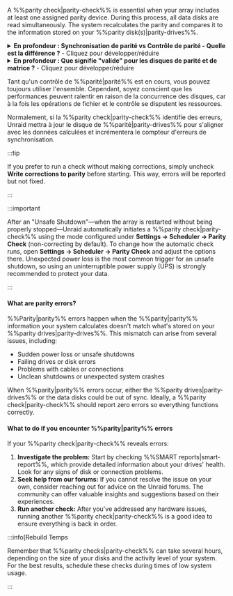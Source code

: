 A %%parity check|parity-check%% is essential when your array includes at least one assigned parity device. During this process, all data disks are read simultaneously. The system recalculates the parity and compares it to the information stored on your %%parity disk(s)|parity-drives%%.

<details>
  <summary><strong>En profondeur : Synchronisation de parité vs Contrôle de parité - Quelle est la différence ?</strong> - Cliquez pour développer/réduire</summary>

  A %%parity|parity%% sync reads all data disks and creates %%parity|parity%% from scratch, saving the results on the %%parity drives|parity-drives%%. This process typically happens when you add or replace a %%parity drives|parity-drives%% or after significant configuration changes.

  A %%parity check|parity-check%% reads all data disks along with the %%parity drives|parity-drives%%. It recalculates the %%parity|parity%% values and compares them to the stored values. There are two modes for running a %%parity check|parity-check%%:

  - **Correctif (CORRECT) :** S'il trouve un décalage, il met à jour le disque de %%parité|parity-drives%% et journalise l'événement.
  - **Non-correctif (NOCORRECT) :** Journalise uniquement les erreurs trouvées sans mettre à jour la parité.

  Pour éviter une journalisation excessive, seules les 100 premières adresses avec erreurs sont signalées lors d'un contrôle de %%parité|parité%%. Ces décalages sont appelés **erreurs de synchronisation** et indiquent où la parité ne correspond pas aux données, généralement en raison de problèmes tels que des coupures de courant soudaines ou des problèmes matériels. Chaque erreur de synchronisation est comptée en blocs de 4Ko - c'est la taille de l'unité d'E/S du système (connue sous le nom de taille de page Linux).
</details>

<details>
  <summary><strong>En profondeur : Que signifie "valide" pour les disques de parité et de matrice ?</strong> - Cliquez pour développer/réduire</summary>

  Un **disque de %%parité|parity%% valide** indique qu'après la dernière synchronisation de %%parité|parity%% réussie, Unraid a reconnu la %%parité|parity%% comme "bonne", c'est-à-dire qu'elle est adaptée à la récupération des données en cas de défaillance d'un disque. Le statut "valide" s'applique à chaque disque de la matrice, pas seulement à celui de la %%parité|parity%%. Si tous les disques sauf un sont valides, Unraid peut reconstruire les données du disque manquant ou défaillant en utilisant la %%parité|parity%%.

  Unraid maintains the %%parity disk|parity-drives%%'s "valid" status even when some sync errors occur following a non-correcting check. This ensures that you can still recover a failed disk. If the %%parity|parity%% were marked as invalid, you would risk having two invalid disks after just one additional failure, leading to potential data loss.
</details>

Tant qu'un contrôle de %%parité|parité%% est en cours, vous pouvez toujours utiliser l'ensemble. Cependant, soyez conscient que les performances peuvent ralentir en raison de la concurrence des disques, car à la fois les opérations de fichier et le contrôle se disputent les ressources.

Normalement, si la %%parity check|parity-check%% identifie des erreurs, Unraid mettra à jour le disque de %%parité|parity-drives%% pour s'aligner avec les données calculées et incrémentera le compteur d'erreurs de synchronisation.

:::tip

If you prefer to run a check without making corrections, simply uncheck **Write corrections to parity** before starting. This way, errors will be reported but not fixed.

:::

:::important

After an "Unsafe Shutdown"—when the array is restarted without being properly stopped—Unraid automatically initiates a %%parity check|parity-check%% using the mode configured under **Settings → Scheduler → Parity Check** (non-correcting by default). To change how the automatic check runs, open **Settings → Scheduler → Parity Check** and adjust the options there. Unexpected power loss is the most common trigger for an unsafe shutdown, so using an uninterruptible power supply (UPS) is strongly recommended to protect your data.

:::

<h4>What are parity errors?</h4>

%%Parity|parity%% errors happen when the %%parity|parity%% information your system calculates doesn't match what's stored on your %%parity drives|parity-drives%%. This mismatch can arise from several issues, including:

- Sudden power loss or unsafe shutdowns
- Failing drives or disk errors
- Problems with cables or connections
- Unclean shutdowns or unexpected system crashes

When %%parity|parity%% errors occur, either the %%parity drives|parity-drives%% or the data disks could be out of sync. Ideally, a %%parity check|parity-check%% should report zero errors so everything functions correctly.

<h4>What to do if you encounter %%parity|parity%% errors</h4>

If your %%parity check|parity-check%% reveals errors:

1. **Investigate the problem:** Start by checking %%SMART reports|smart-report%%, which provide detailed information about your drives' health. Look for any signs of disk or connection problems.
2. **Seek help from our forums:** If you cannot resolve the issue on your own, consider reaching out for advice on the Unraid forums. The community can offer valuable insights and suggestions based on their experiences.
3. **Run another check:** After you've addressed any hardware issues, running another %%parity check|parity-check%% is a good idea to ensure everything is back in order.

:::info[Rebuild Temps

Remember that %%parity checks|parity-check%% can take several hours, depending on the size of your disks and the activity level of your system. For the best results, schedule these checks during times of low system usage.

:::
